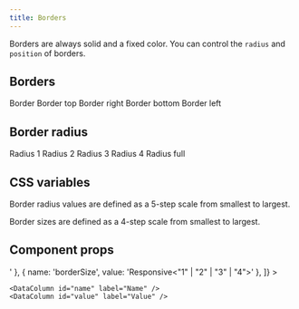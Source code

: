 ```yaml
---
title: Borders
---
```


Borders are always solid and a fixed color. You can control the `radius` and `position` of borders.

## Borders

<Example gap="5">
  <Label>Border</Label>
  <ExampleBox border borderRadius="3" />
  <Label>Border top</Label>
  <ExampleBox borderTop borderRadius="3" />
  <Label>Border right</Label>
  <ExampleBox borderRight borderRadius="3" />
  <Label>Border bottom</Label>
  <ExampleBox borderBottom borderRadius="3" />
  <Label>Border left</Label>
  <ExampleBox borderLeft borderRadius="3" />
</Example>

## Border radius

<Example gap="5">
  <Label>Radius 1</Label>
  <ExampleBox borderRadius="1" />
  <Label>Radius 2</Label>
  <ExampleBox borderRadius="2" />
  <Label>Radius 3</Label>
  <ExampleBox borderRadius="3" />
  <Label>Radius 4</Label>
  <ExampleBox borderRadius="4" />
  <Label>Radius full</Label>
  <ExampleBox borderRadius="full" />
</Example>

## CSS variables

Border radius values are defined as a 5-step scale from smallest to largest.

<Example>
  <DataTable
    data={[
      { name: '--border-radius-1', value: '2px' },
      { name: '--border-radius-2', value: '4px' },
      { name: '--border-radius-3', value: '8px' },
      { name: '--border-radius-4', value: '16px' },
      { name: '--border-radius-full', value: '9999px' },
    ]}
  >
    <DataColumn id="name" label="Name" />
    <DataColumn id="value" label="Value" />
  </DataTable>
</Example>

Border sizes are defined as a 4-step scale from smallest to largest.

<Example>
  <DataTable
    data={[
      { name: '--border-size-1', value: '1px' },
      { name: '--border-size-2', value: '2px' },
      { name: '--border-size-3', value: '4px' },
      { name: '--border-size-4', value: '8px' },
    ]}
  >
    <DataColumn id="name" label="Name" />
    <DataColumn id="value" label="Value" />
  </DataTable>
</Example>

## Component props

<Example>
  <DataTable
    data={[
      { name: 'borderRadius', value: 'Responsive<"1" | "2" | "3" | "4" | "full">' },
      { name: 'borderSize', value: 'Responsive<"1" | "2" | "3" | "4">' },
    ]}
  >

    <DataColumn id="name" label="Name" />
    <DataColumn id="value" label="Value" />

  </DataTable>
</Example>
